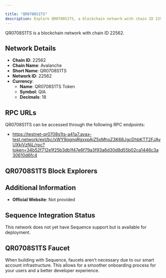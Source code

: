 ```yaml
---

title: "QR0708S1TS"
description: Explore QR0708S1TS, a blockchain network with chain ID 22562. Learn about its native currency, QR0708S1TS Token, and how to interact with the network.
---
```




QR0708S1TS is a blockchain network with chain ID 22562.

## Network Details

- **Chain ID**: 22562
- **Chain Name**: Avalanche
- **Short Name**: QR0708S1TS
- **Network ID**: 22562
- **Currency**: 
  - **Name**: QR0708S1TS Token
  - **Symbol**: QIA
  - **Decimals**: 18

## RPC URLs

QR0708S1TS can be accessed through the following RPC endpoints:

- https://testnet-qr0708s1ts-a41a7.avax-test.network/ext/bc/xWY9qgnqRgxxpAiZ5xMhoZ3K68JgcDhbKTT2FJAyUXkjVzNiL/rpc?token=34b52f712e1f25b3db1f47e6f79a3f93a6d30d8d55b02ca1446c3a30610d6fc4

## QR0708S1TS Block Explorers



## Additional Information

- **Official Website**: Not provided

## Sequence Integration Status

This network does not yet have Sequence support but is available for deployment.

## QR0708S1TS Faucet

When building with Sequence, faucets aren't necessary due to our smart account infrastructure. This allows for a smoother onboarding process for your users and a better developer experience.
